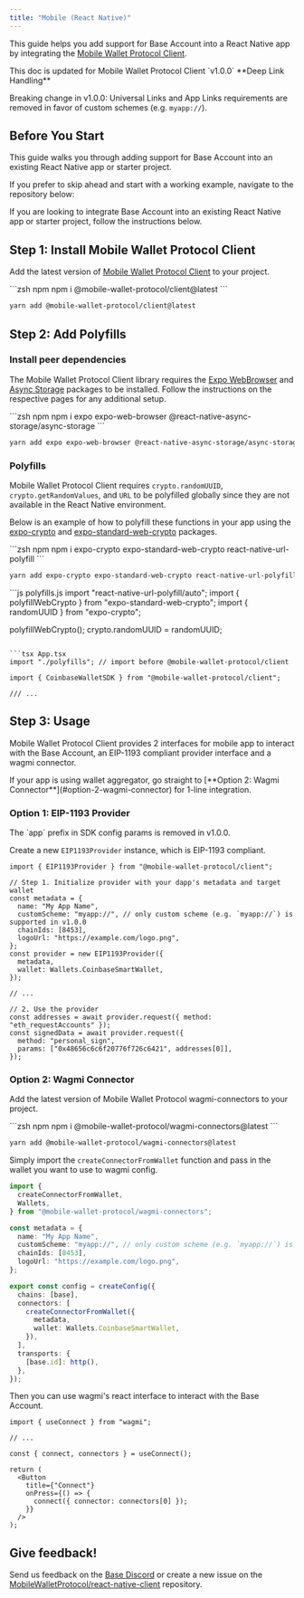 ```yaml
---
title: "Mobile (React Native)"
---
```



This guide helps you add support for Base Account into a React Native app
by integrating the
[Mobile Wallet Protocol Client](https://www.npmjs.com/package/@mobile-wallet-protocol/client).

<Note>
  This doc is updated for Mobile Wallet Protocol Client `v1.0.0`
</Note>

<Danger>
  **Deep Link Handling**

  Breaking change in v1.0.0: Universal Links and App Links requirements are
  removed in favor of custom schemes (e.g. `myapp://`).
</Danger>

## Before You Start

This guide walks you through adding support for Base Account into an existing React Native app or starter project.

If you prefer to skip ahead and start with a working example, navigate to the repository below:

<GithubRepoCard title="Mobile Wallet Protocol Expo Example" githubUrl="https://github.com/MobileWalletProtocol/smart-wallet-expo-example" />


If you are looking to integrate Base Account into an existing React Native app or starter project, follow the instructions below.

## Step 1: Install Mobile Wallet Protocol Client

Add the latest version of [Mobile Wallet Protocol Client](https://mobilewalletprotocol.github.io/wallet-mobile-sdk/) to your project.

<CodeGroup>
```zsh npm
npm i @mobile-wallet-protocol/client@latest
```

```zsh yarn
yarn add @mobile-wallet-protocol/client@latest
```
</CodeGroup>

## Step 2: Add Polyfills

### Install peer dependencies

The Mobile Wallet Protocol Client library requires the [Expo WebBrowser](https://docs.expo.dev/versions/latest/sdk/webbrowser/) and [Async Storage](https://react-native-async-storage.github.io/async-storage/docs/install) packages to be installed.
Follow the instructions on the respective pages for any additional setup.

<CodeGroup>
```zsh npm
npm i expo expo-web-browser @react-native-async-storage/async-storage
```

```zsh yarn
yarn add expo expo-web-browser @react-native-async-storage/async-storage
```
</CodeGroup>

### Polyfills

Mobile Wallet Protocol Client requires `crypto.randomUUID`, `crypto.getRandomValues`, and `URL` to be polyfilled globally since they are not available in the React Native environment.

Below is an example of how to polyfill these functions in your app using the [expo-crypto](https://docs.expo.dev/versions/latest/sdk/crypto/) and [expo-standard-web-crypto](https://github.com/expo/expo/tree/master/packages/expo-standard-web-crypto/) packages.

<CodeGroup>
```zsh npm
npm i expo-crypto expo-standard-web-crypto react-native-url-polyfill
```

```zsh yarn
yarn add expo-crypto expo-standard-web-crypto react-native-url-polyfill
```
</CodeGroup>

<CodeGroup>
```js polyfills.js
import "react-native-url-polyfill/auto";
import { polyfillWebCrypto } from "expo-standard-web-crypto";
import { randomUUID } from "expo-crypto";

polyfillWebCrypto();
crypto.randomUUID = randomUUID;
```

```tsx App.tsx
import "./polyfills"; // import before @mobile-wallet-protocol/client

import { CoinbaseWalletSDK } from "@mobile-wallet-protocol/client";

/// ...
```
</CodeGroup>

## Step 3: Usage

Mobile Wallet Protocol Client provides 2 interfaces for mobile app to interact with the Base Account, an EIP-1193 compliant provider interface and a wagmi connector.

<Check>
  If your app is using wallet aggregator, go straight to [**Option 2: Wagmi
  Connector**](#option-2-wagmi-connector) for 1-line integration.
</Check>

### Option 1: EIP-1193 Provider

<Warning>
  The `app` prefix in SDK config params is removed in v1.0.0.
</Warning>

Create a new `EIP1193Provider` instance, which is EIP-1193 compliant.

```tsx App.tsx
import { EIP1193Provider } from "@mobile-wallet-protocol/client";

// Step 1. Initialize provider with your dapp's metadata and target wallet
const metadata = {
  name: "My App Name",
  customScheme: "myapp://", // only custom scheme (e.g. `myapp://`) is supported in v1.0.0
  chainIds: [8453],
  logoUrl: "https://example.com/logo.png",
};
const provider = new EIP1193Provider({
  metadata,
  wallet: Wallets.CoinbaseSmartWallet,
});

// ...

// 2. Use the provider
const addresses = await provider.request({ method: "eth_requestAccounts" });
const signedData = await provider.request({
  method: "personal_sign",
  params: ["0x48656c6c6f20776f726c6421", addresses[0]],
});
```

### Option 2: Wagmi Connector

Add the latest version of Mobile Wallet Protocol wagmi-connectors to your project.

<CodeGroup>
```zsh npm
npm i @mobile-wallet-protocol/wagmi-connectors@latest
```

```zsh yarn
yarn add @mobile-wallet-protocol/wagmi-connectors@latest
```
</CodeGroup>

Simply import the `createConnectorFromWallet` function and pass in the wallet you want to use to wagmi config.

```ts config.ts
import {
  createConnectorFromWallet,
  Wallets,
} from "@mobile-wallet-protocol/wagmi-connectors";

const metadata = {
  name: "My App Name",
  customScheme: "myapp://", // only custom scheme (e.g. `myapp://`) is supported in v1.0.0
  chainIds: [8453],
  logoUrl: "https://example.com/logo.png",
};

export const config = createConfig({
  chains: [base],
  connectors: [
    createConnectorFromWallet({
      metadata,
      wallet: Wallets.CoinbaseSmartWallet,
    }),
  ],
  transports: {
    [base.id]: http(),
  },
});
```

Then you can use wagmi's react interface to interact with the Base Account.

```tsx App.tsx
import { useConnect } from "wagmi";

// ...

const { connect, connectors } = useConnect();

return (
  <Button
    title={"Connect"}
    onPress={() => {
      connect({ connector: connectors[0] });
    }}
  />
);
```

## Give feedback!

Send us feedback on the [Base Discord](https://discord.com/invite/buildonbase/) or create a new issue on the [MobileWalletProtocol/react-native-client](https://github.com/MobileWalletProtocol/react-native-client/issues) repository.



<PolicyBanner />